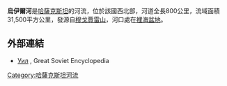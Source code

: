 {{coord|48.5410|N|52.4041|E|display=title}}

'''烏伊爾河'''是[[哈薩克斯坦|哈薩克斯坦]]的河流，位於該國西北部，河道全長800公里，流域面積31,500平方公里，發源自[[穆戈賈雷山|穆戈賈雷山]]，河口處在[[裡海盆地|裡海盆地]]。

==外部連結==
* [http://bse.sci-lib.com/article113750.html Уил] {{Wayback|url=http://bse.sci-lib.com/article113750.html |date=20210412160244 }}, Great Soviet Encyclopedia

{{Kazakhstan-geo-stub}}
[[Category:哈薩克斯坦河流|Category:哈薩克斯坦河流]]